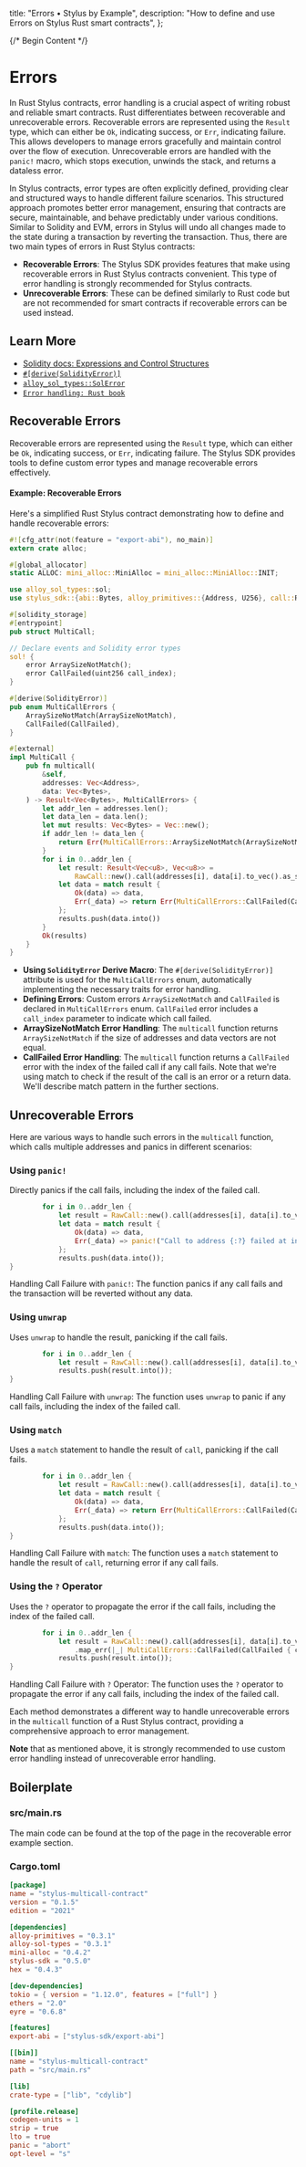   title: "Errors • Stylus by Example",
  description:
    "How to define and use Errors on Stylus Rust smart contracts",
};

{/* Begin Content */}

# Errors

In Rust Stylus contracts, error handling is a crucial aspect of writing robust and reliable smart contracts. Rust differentiates between recoverable and unrecoverable errors. Recoverable errors are represented using the `Result` type, which can either be `Ok`, indicating success, or `Err`, indicating failure. This allows developers to manage errors gracefully and maintain control over the flow of execution. Unrecoverable errors are handled with the `panic!` macro, which stops execution, unwinds the stack, and returns a dataless error. 

In Stylus contracts, error types are often explicitly defined, providing clear and structured ways to handle different failure scenarios. This structured approach promotes better error management, ensuring that contracts are secure, maintainable, and behave predictably under various conditions. Similar to Solidity and EVM, errors in Stylus will undo all changes made to the state during a transaction by reverting the transaction. Thus, there are two main types of errors in Rust Stylus contracts:

- **Recoverable Errors**: The Stylus SDK provides features that make using recoverable errors in Rust Stylus contracts convenient. This type of error handling is strongly recommended for Stylus contracts.
- **Unrecoverable Errors**: These can be defined similarly to Rust code but are not recommended for smart contracts if recoverable errors can be used instead.


## Learn More

- [Solidity docs: Expressions and Control Structures](https://docs.soliditylang.org/en/latest/control-structures.html)
- [`#[derive(SolidityError)]`](https://docs.rs/stylus-sdk/latest/stylus_sdk/prelude/derive.SolidityError.html)
- [`alloy_sol_types::SolError`](https://docs.rs/alloy-sol-types/latest/alloy_sol_types/trait.SolError.html)
- [`Error handling: Rust book`](https://doc.rust-lang.org/book/ch09-00-error-handling.html)


## Recoverable Errors

Recoverable errors are represented using the `Result` type, which can either be `Ok`, indicating success, or `Err`, indicating failure. The Stylus SDK provides tools to define custom error types and manage recoverable errors effectively.

#### Example: Recoverable Errors

Here's a simplified Rust Stylus contract demonstrating how to define and handle recoverable errors:

```rust
#![cfg_attr(not(feature = "export-abi"), no_main)]
extern crate alloc;

#[global_allocator]
static ALLOC: mini_alloc::MiniAlloc = mini_alloc::MiniAlloc::INIT;

use alloy_sol_types::sol;
use stylus_sdk::{abi::Bytes, alloy_primitives::{Address, U256}, call::RawCall, prelude::*};

#[solidity_storage]
#[entrypoint]
pub struct MultiCall;

// Declare events and Solidity error types
sol! {
    error ArraySizeNotMatch();
    error CallFailed(uint256 call_index);
}

#[derive(SolidityError)]
pub enum MultiCallErrors {
    ArraySizeNotMatch(ArraySizeNotMatch),
    CallFailed(CallFailed),
}

#[external]
impl MultiCall {
    pub fn multicall(
        &self,
        addresses: Vec<Address>,
        data: Vec<Bytes>,
    ) -> Result<Vec<Bytes>, MultiCallErrors> {
        let addr_len = addresses.len();
        let data_len = data.len();
        let mut results: Vec<Bytes> = Vec::new();
        if addr_len != data_len {
            return Err(MultiCallErrors::ArraySizeNotMatch(ArraySizeNotMatch {}));
        }
        for i in 0..addr_len {
            let result: Result<Vec<u8>, Vec<u8>> =
                RawCall::new().call(addresses[i], data[i].to_vec().as_slice());
            let data = match result {
                Ok(data) => data,
                Err(_data) => return Err(MultiCallErrors::CallFailed(CallFailed { call_index: U256::from(i) })),
            };
            results.push(data.into())
        }
        Ok(results)
    }
}
```

- **Using `SolidityError` Derive Macro**: The `#[derive(SolidityError)]` attribute is used for the `MultiCallErrors` enum, automatically implementing the necessary traits for error handling.
- **Defining Errors**: Custom errors `ArraySizeNotMatch` and `CallFailed` is declared in `MultiCallErrors` enum. `CallFailed` error includes a `call_index` parameter to indicate which call failed.
- **ArraySizeNotMatch Error Handling**: The `multicall` function returns `ArraySizeNotMatch` if the size of addresses and data vectors are not equal. 
- **CallFailed Error Handling**: The `multicall` function returns a `CallFailed` error with the index of the failed call if any call fails. Note that we're using match to check if the result of the call is an error or a return data. We'll describe match pattern in the further sections.

## Unrecoverable Errors

Here are various ways to handle such errors in the `multicall` function, which calls multiple addresses and panics in different scenarios:

### Using `panic!`

Directly panics if the call fails, including the index of the failed call.

```rust
        for i in 0..addr_len {
            let result = RawCall::new().call(addresses[i], data[i].to_vec().as_slice());
            let data = match result {
                Ok(data) => data,
                Err(_data) => panic!("Call to address {:?} failed at index {}", addresses[i], i),
            };
            results.push(data.into());
}
```

Handling Call Failure with `panic!`: The function panics if any call fails and the transaction will be reverted without any data.

### Using `unwrap`

Uses `unwrap` to handle the result, panicking if the call fails.

```rust
        for i in 0..addr_len {
            let result = RawCall::new().call(addresses[i], data[i].to_vec().as_slice()).unwrap();
            results.push(result.into());
}
```

Handling Call Failure with `unwrap`: The function uses `unwrap` to panic if any call fails, including the index of the failed call.

### Using `match`

Uses a `match` statement to handle the result of `call`, panicking if the call fails.

```rust
        for i in 0..addr_len {
            let result = RawCall::new().call(addresses[i], data[i].to_vec().as_slice());
            let data = match result {
                Ok(data) => data,
                Err(_data) => return Err(MultiCallErrors::CallFailed(CallFailed { call_index: U256::from(i) })),
            };
            results.push(data.into());
}
```

Handling Call Failure with `match`: The function uses a `match` statement to handle the result of `call`, returning error if any call fails.

### Using the `?` Operator

Uses the `?` operator to propagate the error if the call fails, including the index of the failed call.

```rust
        for i in 0..addr_len {
            let result = RawCall::new().call(addresses[i], data[i].to_vec().as_slice())
                .map_err(|_| MultiCallErrors::CallFailed(CallFailed { call_index: U256::from(i) }))?;
            results.push(result.into());
}
```

Handling Call Failure with `?` Operator: The function uses the `?` operator to propagate the error if any call fails, including the index of the failed call.

Each method demonstrates a different way to handle unrecoverable errors in the `multicall` function of a Rust Stylus contract, providing a comprehensive approach to error management.

**Note** that as mentioned above, it is strongly recommended to use custom error handling instead of unrecoverable error handling.


## Boilerplate

### src/main.rs

The main code can be found at the top of the page in the recoverable error example section.

### Cargo.toml

```toml
[package]
name = "stylus-multicall-contract"
version = "0.1.5"
edition = "2021"    

[dependencies]
alloy-primitives = "0.3.1"
alloy-sol-types = "0.3.1"
mini-alloc = "0.4.2"
stylus-sdk = "0.5.0"
hex = "0.4.3"

[dev-dependencies]
tokio = { version = "1.12.0", features = ["full"] }
ethers = "2.0"
eyre = "0.6.8"

[features]
export-abi = ["stylus-sdk/export-abi"]

[[bin]]
name = "stylus-multicall-contract"
path = "src/main.rs"

[lib]
crate-type = ["lib", "cdylib"]

[profile.release]
codegen-units = 1
strip = true
lto = true
panic = "abort"
opt-level = "s"

```
